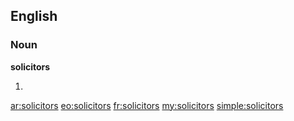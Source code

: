 ==English==

===Noun===
'''solicitors'''

# {{plural of|[[solicitor]]}}

[[ar:solicitors]]
[[eo:solicitors]]
[[fr:solicitors]]
[[my:solicitors]]
[[simple:solicitors]]